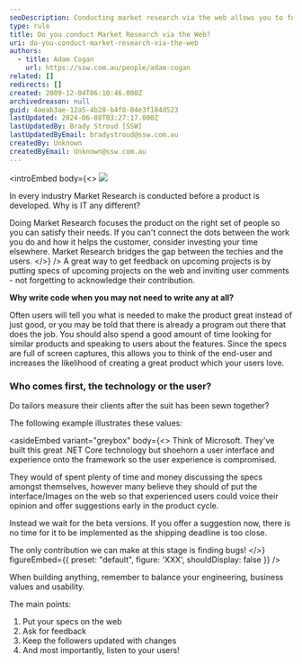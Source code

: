 ```yaml
---
seoDescription: Conducting market research via the web allows you to focus your product on the right audience, satisfy their needs, and bridge the gap between techies and users.
type: rule
title: Do you conduct Market Research via the Web?
uri: do-you-conduct-market-research-via-the-web
authors:
  - title: Adam Cogan
    url: https://ssw.com.au/people/adam-cogan
related: []
redirects: []
created: 2009-12-04T06:10:46.000Z
archivedreason: null
guid: 4aeab3ae-12a5-4b28-b4f0-04e3f184d523
lastUpdated: 2024-06-08T03:27:17.000Z
lastUpdatedBy: Brady Stroud [SSW]
lastUpdatedByEmail: bradystroud@ssw.com.au
createdBy: Unknown
createdByEmail: Unknown@ssw.com.au
---
```


<introEmbed
  body={<>
![](/uploads/rules/do-you-conduct-market-research-via-the-web/1_0xkyi7o93asbnj8zkex_7a.png)

In every industry Market Research is conducted before a product is developed. Why is IT any different?

Doing Market Research focuses the product on the right set of people so you can satisfy their needs. If you can't connect the dots between the work you do and how it helps the customer, consider investing your time elsewhere. Market Research bridges the gap between the techies and the users.
  </>}
/>
A great way to get feedback on upcoming projects is by putting specs of upcoming projects on the web and inviting user comments - not forgetting to acknowledge their contribution.

**Why write code when you may not need to write any at all?**

Often users will tell you what is needed to make the product great instead of just good, or you may be told that there is already a program out there that does the job. You should also spend a good amount of time looking for similar products and speaking to users about the features. Since the specs are full of screen captures, this allows you to think of the end-user and increases the likelihood of creating a great product which your users love.

### Who comes first, the technology or the user?

Do tailors measure their clients after the suit has been sewn together?

The following example illustrates these values:

<asideEmbed
  variant="greybox"
  body={<>
    Think of Microsoft. They've built this great .NET Core technology but shoehorn a user interface and experience onto the framework so the user experience is compromised.

They would of spent plenty of time and money discussing the specs amongst themselves, however many believe they should of put the interface/Images on the web so that experienced users could voice their opinion and offer suggestions early in the product cycle.

Instead we wait for the beta versions. If you offer a suggestion now, there is no time for it to be implemented as the shipping deadline is too close.

The only contribution we can make at this stage is finding bugs!
  </>}
  figureEmbed={{
    preset: "default",
    figure: 'XXX',
    shouldDisplay: false
  }}
/>

When building anything, remember to balance your engineering, business values and usability.

The main points:

1. Put your specs on the web
2. Ask for feedback
3. Keep the followers updated with changes
4. And most importantly, listen to your users!
